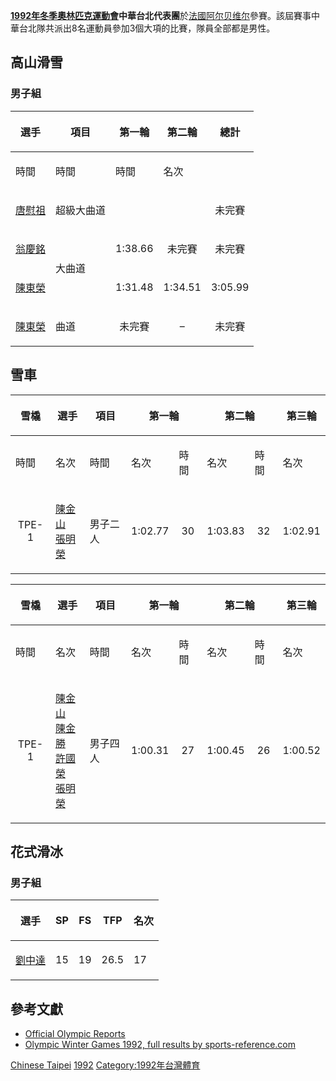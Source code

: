 {{Infobox Country Olympics
|NOC=TPE
|games=1992年冬季
|competitors=8（全為男性）
|sports=3
|flagbearer=
|officials=
}}
'''[[1992年冬季奧林匹克運動會|1992年冬季奧林匹克運動會]]中華台北代表團'''於[[法國|法國]][[阿尔贝维尔|阿尔贝维尔]]參賽。該屆賽事中華台北隊共派出8名運動員參加3個大項的比賽，隊員全部都是男性。

==高山滑雪==
{{main|1992年冬季奧林匹克運動會高山滑雪比賽}}

===男子組===

{|class="wikitable" style="font-size:90%"
|-
!rowspan="2"|選手
!rowspan="2"|項目
!第一輪
!第二輪
!colspan="2"|總計
|-
!時間
!時間
!時間
!名次
|-
|[[唐慰祖|唐慰祖]]
|超級大曲道
|colspan="2" bgcolor="wheat"|
|align="center"|未完賽
|align="center"|–
|-
|[[翁慶銘|翁慶銘]]
|rowspan="2"|大曲道
|align="center"|1:38.66
|align="center"|未完賽
|align="center"|未完賽
|align="center"|–
|-
|[[陳東榮|陳東榮]]
|align="center"|1:31.48
|align="center"|1:34.51
|align="center"|3:05.99
|align="center"|81
|-
|[[陳東榮|陳東榮]]
|曲道
|align="center"|未完賽
|align="center"|–
|align="center"|未完賽
|align="center"|–
|}

==雪車==
{{main|1992年冬季奧林匹克運動會雪車比賽}}

{|class="wikitable" border="1" style="font-size:90%"
|-
!rowspan="2"|雪橇
!rowspan="2"|選手
!rowspan="2"|項目
!colspan="2"|第一輪
!colspan="2"|第二輪
!colspan="2"|第三輪
!colspan="2"|第四輪
!colspan="2"|總計
|-
!時間
!名次
!時間
!名次
!時間
!名次
!時間
!名次
!時間
!名次
|-
|align="center"|TPE-1
|[[陳金山|陳金山]]<br />[[張明榮|張明榮]]
|男子二人
|align="center"|1:02.77
|align="center"|30
|align="center"|1:03.83
|align="center"|32
|align="center"|1:02.91
|align="center"|32
|align="center"|1:02.96
|align="center"|33
|align="center"|4:10.97
|align="center"|33
|}

{|class="wikitable"  border="1" style="font-size:90%"
|-
!rowspan="2"|雪橇
!rowspan="2"|選手
!rowspan="2"|項目
!colspan="2"|第一輪
!colspan="2"|第二輪
!colspan="2"|第三輪
!colspan="2"|第四輪
!colspan="2"|總計
|-
!時間
!名次
!時間
!名次
!時間
!名次
!時間
!名次
!時間
!名次
|-
|align="center"|TPE-1
|[[陳金山|陳金山]]<br />[[陳金勝|陳金勝]]<br />[[許國榮|許國榮]]<br />[[張明榮|張明榮]]
|男子四人
|align="center"|1:00.31
|align="center"|27
|align="center"|1:00.45
|align="center"|26
|align="center"|1:00.52
|align="center"|25
|align="center"|1:00.66
|align="center"|26
|align="center"|4:01.94
|align="center"|26
|}

==花式滑冰==
{{main|1992年冬季奧林匹克運動會花式滑冰比賽}}

===男子組===
{|class="wikitable" border="1" style="font-size:90%"
|-
!選手
!SP
!FS
!TFP
!名次
|- align=center
|align=left| [[劉中達|劉中達]]
|15
|19
|26.5
|17
|}

==參考文獻==
*[https://web.archive.org/web/20070612020125/http://www.la84foundation.org/5va/reports_frmst.htm Official Olympic Reports]
* [https://web.archive.org/web/20200417042616/https://www.sports-reference.com/olympics/winter/1992/ Olympic Winter Games 1992, full results by sports-reference.com]

{{NOCin1992WinterOlympics}}
{{Country at games navbox|TPE|奧林匹克運動會}}

[[Category:1992年冬季奧林匹克運動會代表團|Chinese Taipei]]
[[Category:冬季奧林匹克運動會中華台北代表團|1992]]
[[Category:1992年台灣體育|Category:1992年台灣體育]]